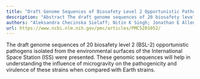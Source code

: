 ```yaml
---
title: "Draft Genome Sequences of Biosafety Level 2 Opportunistic Pathogens Isolated from the Environmental Surfaces of the International Space Station"
description: "Abstract The draft genome sequences of 20 biosafety level 2 (BSL-2) opportunistic pathogens isolated from the environmental surfaces of the International Space Station (ISS) were presented. These geno..."
authors: "Aleksandra Checinska Sielaff; Nitin K Singh; Jonathan E Allen; James Thissen; Crystal Jaing; Kasthuri Venkateswaran"
url: https://www.ncbi.nlm.nih.gov/pmc/articles/PMC5201052/
---
```


The draft genome sequences of 20 biosafety level 2 (BSL-2) opportunistic pathogens isolated from the environmental surfaces of the International Space Station (ISS) were presented. These genomic sequences will help in understanding the influence of microgravity on the pathogenicity and virulence of these strains when compared with Earth strains.
